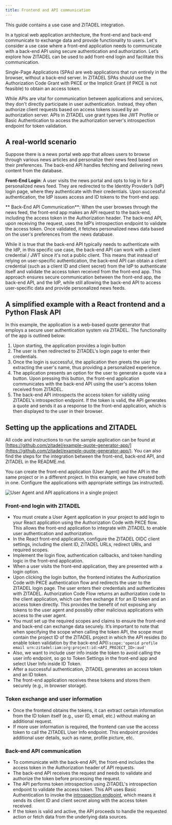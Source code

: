 ```yaml
---
title: Frontend and API communication 
---
```


This guide contains a use case and ZITADEL integration.

In a typical web application architecture, the front-end and back-end communicate to exchange data and provide functionality to users. Let's consider a use case where a front-end application needs to communicate with a back-end API using secure authentication and authorization. Let’s explore how ZITADEL can be used to add front-end login and facilitate this communication. 

Single-Page Applications (SPAs) are web applications that run entirely in the browser, without a back-end server. In ZITADEL SPAs should use the Authorization Code Grant with PKCE or the Implicit Grant (if PKCE is not feasible) to obtain an access token.

While APIs are vital for communication between applications and services, they don't directly participate in user authentication. Instead, they often authorize client requests based on access tokens issued by an authorization server. APIs in ZITADEL use grant types like JWT Profile or Basic Authentication to access the authorization server's introspection endpoint for token validation.

## A real-world scenario

Suppose there is a news portal web app that allows users to browse through various news articles and personalize their news feed based on their preferences. The back-end API handles fetching and delivering news content from the database.

**Front-End Login**: A user visits the news portal and opts to log in for a personalized news feed. They are redirected to the Identity Provider’s (IdP) login page, where they authenticate with their credentials. Upon successful authentication, the IdP issues access and ID tokens to the front-end app.

** Back-End API Communication**: When the user browses through the news feed, the front-end app makes an API request to the back-end, including the access token in the Authorization header. The back-end API, upon receiving the request, uses the IdP’s introspection endpoint to validate the access token. Once validated, it fetches personalized news data based on the user's preferences from the news database.

While it is true that the back-end API typically needs to authenticate with the IdP, in this specific use case, the back-end API can work with a client credential / JWT since it's not a public client. This means that instead of relying on user-specific authentication, the back-end API can obtain a client credential (such as a client ID and client secret) from the IdP to authenticate itself and validate the access token received from the front-end app. This approach ensures secure communication between the front-end app, the back-end API, and the IdP, while still allowing the back-end API to access user-specific data and provide personalized news feeds.

## A simplified example with a React frontend and a Python Flask API

In this example, the application is a web-based quote generator that employs a secure user authentication system via ZITADEL. The functionality of the app is outlined below:

1. Upon starting, the application provides a login button
2. The user is then redirected to ZITADEL's login page to enter their credentials.
3. Once the login is successful, the application then greets the user by extracting the user's name, thus providing a personalized experience. 
4. The application presents an option for the user to generate a quote via a button. Upon pressing this button, the front-end application communicates with the back-end API using the user's access token received from ZITADEL.
5. The back-end API introspects the access token for validity using ZITADEL's introspection endpoint. If the token is valid, the API generates a quote and sends it as a response to the front-end application, which is then displayed to the user in their browser.

## Setting up the applications and ZITADEL


All code and instructions to run the sample application can be found at [https://github.com/zitadel/example-quote-generator-app/](https://github.com/zitadel/example-quote-generator-app/). You can also find the steps for the integration between the front-end, back-end API, and ZITADEL in the README.md. 

You can create the front-end application (User Agent) and the API in the same project or in a different project. In this example, we have created both in one. Configure the applications with appropriate settings (as instructed).

<img src="/docs/img/guides/solution-scenarios/frontend-calling-backend-API_1.png" alt="User Agent and API applications in a single project"/>


### Front-end login with ZITADEL

- You must create a User Agent application in your project to add login to your React application using the Authorization Code with PKCE flow. This allows the front-end application to integrate with ZITADEL to enable user authentication and authorization.
- In the React front-end application, configure the ZITADEL OIDC client settings, including the client ID, ZITADEL URLs, redirect URIs, and required scopes.
- Implement the login flow, authentication callbacks, and token handling logic in the front-end application.
- When a user visits the front-end application, they are presented with a login option.
- Upon clicking the login button, the frontend initiates the Authorization Code with PKCE authentication flow and redirects the user to the ZITADEL login page. The user enters their credentials and authenticates with ZITADEL. Authorization Code Flow returns an authorization code to the client application, which can then exchange it for an ID token and an access token directly. This provides the benefit of not exposing any tokens to the user agent and possibly other malicious applications with access to the user agent. 
- You must set up the required scopes and claims to ensure the front-end and back-end can exchange data securely. It’s important to note that when specifying the scope when calling the token API, the scope must contain the project ID of the ZITADEL project in which the API resides (to enable token validation by the back-end API):`scope:'openid profile email urn:zitadel:iam:org:project:id:<API_PROJECT_ID>:aud'`
- Also, we want to include user info inside the token to avoid calling the user info endpoint, so go to Token Settings in the front-end app and select User Info inside ID Token.
- After a successful authentication, ZITADEL generates an access token and an ID token.
- The front-end application receives these tokens and stores them securely (e.g., in browser storage).

### Token exchange and user information

- Once the frontend obtains the tokens, it can extract certain information from the ID token itself (e.g., user ID, email, etc.) without making an additional request.
- If more user information is required, the frontend can use the access token to call the ZITADEL User Info endpoint. This endpoint provides additional user details, such as name, profile picture, etc.

### Back-end API communication

- To communicate with the back-end API, the front-end includes the access token in the Authorization header of API requests.
- The back-end API receives the request and needs to validate and authorize the token before processing the request.
- The API performs token introspection using ZITADEL's introspection endpoint to validate the access token. This API uses Basic Authentication to invoke the [introspection endpoint](/docs/apis/openidoauth/endpoints#introspection_endpoint), which means it sends its client ID and client secret along with the access token received. 
- If the token is valid and active, the API proceeds to handle the requested action or fetch data from the underlying data sources.
